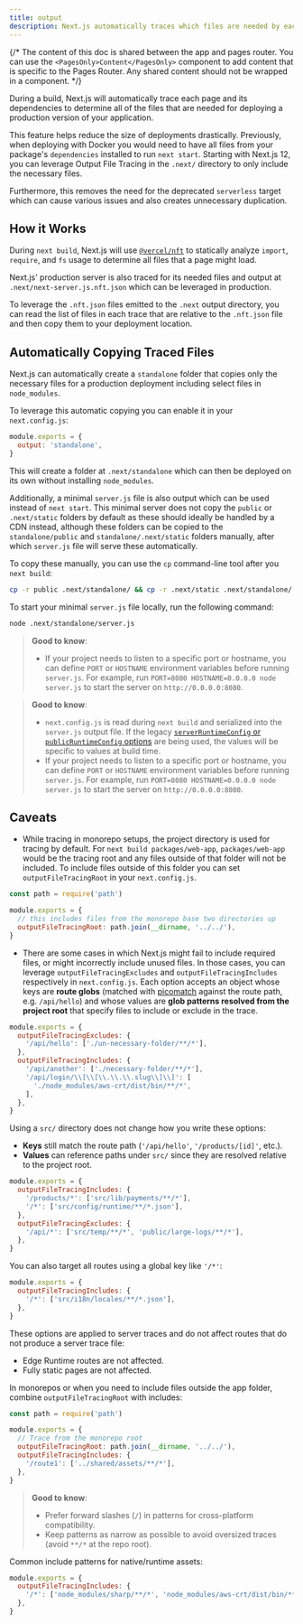 ```yaml
---
title: output
description: Next.js automatically traces which files are needed by each page to allow for easy deployment of your application. Learn how it works here.
---
```


{/* The content of this doc is shared between the app and pages router. You can use the `<PagesOnly>Content</PagesOnly>` component to add content that is specific to the Pages Router. Any shared content should not be wrapped in a component. */}

During a build, Next.js will automatically trace each page and its dependencies to determine all of the files that are needed for deploying a production version of your application.

This feature helps reduce the size of deployments drastically. Previously, when deploying with Docker you would need to have all files from your package's `dependencies` installed to run `next start`. Starting with Next.js 12, you can leverage Output File Tracing in the `.next/` directory to only include the necessary files.

Furthermore, this removes the need for the deprecated `serverless` target which can cause various issues and also creates unnecessary duplication.

## How it Works

During `next build`, Next.js will use [`@vercel/nft`](https://github.com/vercel/nft) to statically analyze `import`, `require`, and `fs` usage to determine all files that a page might load.

Next.js' production server is also traced for its needed files and output at `.next/next-server.js.nft.json` which can be leveraged in production.

To leverage the `.nft.json` files emitted to the `.next` output directory, you can read the list of files in each trace that are relative to the `.nft.json` file and then copy them to your deployment location.

## Automatically Copying Traced Files

Next.js can automatically create a `standalone` folder that copies only the necessary files for a production deployment including select files in `node_modules`.

To leverage this automatic copying you can enable it in your `next.config.js`:

```js filename="next.config.js"
module.exports = {
  output: 'standalone',
}
```

This will create a folder at `.next/standalone` which can then be deployed on its own without installing `node_modules`.

Additionally, a minimal `server.js` file is also output which can be used instead of `next start`. This minimal server does not copy the `public` or `.next/static` folders by default as these should ideally be handled by a CDN instead, although these folders can be copied to the `standalone/public` and `standalone/.next/static` folders manually, after which `server.js` file will serve these automatically.

To copy these manually, you can use the `cp` command-line tool after you `next build`:

```bash filename="Terminal"
cp -r public .next/standalone/ && cp -r .next/static .next/standalone/.next/
```

To start your minimal `server.js` file locally, run the following command:

```bash filename="Terminal"
node .next/standalone/server.js
```

<AppOnly>

> **Good to know**:
>
> - If your project needs to listen to a specific port or hostname, you can define `PORT` or `HOSTNAME` environment variables before running `server.js`. For example, run `PORT=8080 HOSTNAME=0.0.0.0 node server.js` to start the server on `http://0.0.0.0:8080`.

</AppOnly>

<PagesOnly>

> **Good to know**:
>
> - `next.config.js` is read during `next build` and serialized into the `server.js` output file. If the legacy [`serverRuntimeConfig` or `publicRuntimeConfig` options](/docs/pages/api-reference/config/next-config-js/runtime-configuration) are being used, the values will be specific to values at build time.
> - If your project needs to listen to a specific port or hostname, you can define `PORT` or `HOSTNAME` environment variables before running `server.js`. For example, run `PORT=8080 HOSTNAME=0.0.0.0 node server.js` to start the server on `http://0.0.0.0:8080`.

</PagesOnly>

## Caveats

- While tracing in monorepo setups, the project directory is used for tracing by default. For `next build packages/web-app`, `packages/web-app` would be the tracing root and any files outside of that folder will not be included. To include files outside of this folder you can set `outputFileTracingRoot` in your `next.config.js`.

```js filename="packages/web-app/next.config.js"
const path = require('path')

module.exports = {
  // this includes files from the monorepo base two directories up
  outputFileTracingRoot: path.join(__dirname, '../../'),
}
```

- There are some cases in which Next.js might fail to include required files, or might incorrectly include unused files. In those cases, you can leverage `outputFileTracingExcludes` and `outputFileTracingIncludes` respectively in `next.config.js`. Each option accepts an object whose keys are **route globs** (matched with [picomatch](https://www.npmjs.com/package/picomatch#basic-globbing) against the route path, e.g. `/api/hello`) and whose values are **glob patterns resolved from the project root** that specify files to include or exclude in the trace.

```js filename="next.config.js"
module.exports = {
  outputFileTracingExcludes: {
    '/api/hello': ['./un-necessary-folder/**/*'],
  },
  outputFileTracingIncludes: {
    '/api/another': ['./necessary-folder/**/*'],
    '/api/login/\\[\\[\\.\\.\\.slug\\]\\]': [
      './node_modules/aws-crt/dist/bin/**/*',
    ],
  },
}
```

Using a `src/` directory does not change how you write these options:

- **Keys** still match the route path (`'/api/hello'`, `'/products/[id]'`, etc.).
- **Values** can reference paths under `src/` since they are resolved relative to the project root.

```js filename="next.config.js"
module.exports = {
  outputFileTracingIncludes: {
    '/products/*': ['src/lib/payments/**/*'],
    '/*': ['src/config/runtime/**/*.json'],
  },
  outputFileTracingExcludes: {
    '/api/*': ['src/temp/**/*', 'public/large-logs/**/*'],
  },
}
```

You can also target all routes using a global key like `'/*'`:

```js filename="next.config.js"
module.exports = {
  outputFileTracingIncludes: {
    '/*': ['src/i18n/locales/**/*.json'],
  },
}
```

These options are applied to server traces and do not affect routes that do not produce a server trace file:

- Edge Runtime routes are not affected.
- Fully static pages are not affected.

In monorepos or when you need to include files outside the app folder, combine `outputFileTracingRoot` with includes:

```js filename="next.config.js"
const path = require('path')

module.exports = {
  // Trace from the monorepo root
  outputFileTracingRoot: path.join(__dirname, '../../'),
  outputFileTracingIncludes: {
    '/route1': ['../shared/assets/**/*'],
  },
}
```

> **Good to know**:
>
> - Prefer forward slashes (`/`) in patterns for cross-platform compatibility.
> - Keep patterns as narrow as possible to avoid oversized traces (avoid `**/*` at the repo root).

Common include patterns for native/runtime assets:

```js filename="next.config.js"
module.exports = {
  outputFileTracingIncludes: {
    '/*': ['node_modules/sharp/**/*', 'node_modules/aws-crt/dist/bin/**/*'],
  },
}
```
